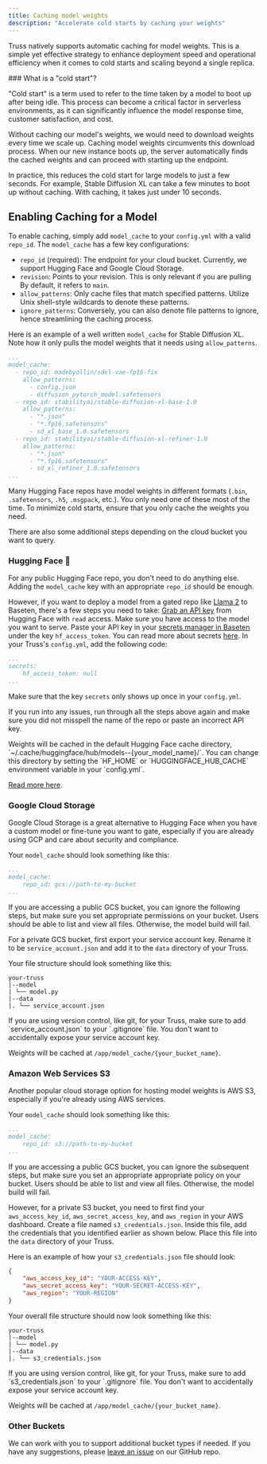 ```yaml
---
title: Caching model weights
description: "Accelerate cold starts by caching your weights"
---
```


Truss natively supports automatic caching for model weights. This is a simple yet effective strategy to enhance deployment speed and operational efficiency when it comes to cold starts and scaling beyond a single replica.

<Tip>
### What is a "cold start"?

"Cold start" is a term used to refer to the time taken by a model to boot up after being idle. This process can become a critical factor in serverless environments, as it can significantly influence the model response time, customer satisfaction, and cost.

Without caching our model's weights, we would need to download weights every time we scale up. Caching model weights circumvents this download process. When our new instance boots up, the server automatically finds the cached weights and can proceed with starting up the endpoint.

In practice, this reduces the cold start for large models to just a few seconds. For example, Stable Diffusion XL can take a few minutes to boot up without caching. With caching, it takes just under 10 seconds.

</Tip>

## Enabling Caching for a Model

To enable caching, simply add `model_cache` to your `config.yml` with a valid `repo_id`. The `model_cache` has a few key configurations:
- `repo_id` (required): The endpoint for your cloud bucket. Currently, we support Hugging Face and Google Cloud Storage.
- `revision`: Points to your revision. This is only relevant if you are pulling By default, it refers to `main`.
- `allow_patterns`: Only cache files that match specified patterns. Utilize Unix shell-style wildcards to denote these patterns.
- `ignore_patterns`: Conversely, you can also denote file patterns to ignore, hence streamlining the caching process.

Here is an example of a well written `model_cache` for Stable Diffusion XL. Note how it only pulls the model weights that it needs using `allow_patterns`.

```yaml config.yml
...
model_cache:
  - repo_id: madebyollin/sdxl-vae-fp16-fix
    allow_patterns:
      - config.json
      - diffusion_pytorch_model.safetensors
  - repo_id: stabilityai/stable-diffusion-xl-base-1.0
    allow_patterns:
      - "*.json"
      - "*.fp16.safetensors"
      - sd_xl_base_1.0.safetensors
  - repo_id: stabilityai/stable-diffusion-xl-refiner-1.0
    allow_patterns:
      - "*.json"
      - "*.fp16.safetensors"
      - sd_xl_refiner_1.0.safetensors
...
```

Many Hugging Face repos have model weights in different formats (`.bin`, `.safetensors`, `.h5`, `.msgpack`, etc.). You only need one of these most of the time. To minimize cold starts, ensure that you only cache the weights you need.

There are also some additional steps depending on the cloud bucket you want to query.

### Hugging Face 🤗
For any public Hugging Face repo, you don't need to do anything else. Adding the `model_cache` key with an appropriate `repo_id` should be enough.

However, if you want to deploy a model from a gated repo like [Llama 2](https://huggingface.co/meta-llama/Llama-2-70b-chat-hf) to Baseten, there's a few steps you need to take:
<Steps>
  <Step title="Get Hugging Face API Key">
    [Grab an API key](https://huggingface.co/settings/tokens) from Hugging Face with `read` access. Make sure you have access to the model you want to serve.
  </Step>
  <Step title="Add it to Baseten Secrets Manager">
    Paste your API key in your [secrets manager in Baseten](https://app.baseten.co/settings/secrets) under the key `hf_access_token`. You can read more about secrets [here](https://truss.baseten.co/guides/secrets).
  </Step>
  <Step title="Update Config">
    In your Truss's `config.yml`, add the following code:

```yaml config.yml
...
secrets:
    hf_access_token: null
...
```

Make sure that the key `secrets` only shows up once in your `config.yml`.
  </Step>
</Steps>

If you run into any issues, run through all the steps above again and make sure you did not misspell the name of the repo or paste an incorrect API key.

<Tip>
Weights will be cached in the default Hugging Face cache directory, `~/.cache/huggingface/hub/models--{your_model_name}/`. You can change this directory by setting the `HF_HOME` or `HUGGINGFACE_HUB_CACHE` environment variable in your `config.yml`.

[Read more here](https://huggingface.co/docs/huggingface_hub/guides/manage-cache).
</Tip>

### Google Cloud Storage
Google Cloud Storage is a great alternative to Hugging Face when you have a custom model or fine-tune you want to gate, especially if you are already using GCP and care about security and compliance.

Your `model_cache` should look something like this:

```yaml config.yml
...
model_cache:
    repo_id: gcs://path-to-my-bucket
...
```

If you are accessing a public GCS bucket, you can ignore the following steps, but make sure you set appropriate permissions on your bucket. Users should be able to list and view all files. Otherwise, the model build will fail.

For a private GCS bucket, first export your service account key. Rename it to be `service_account.json` and add it to the `data` directory of your Truss.

Your file structure should look something like this:

```
your-truss
|--model
| └── model.py
|--data
|. └── service_account.json
```

<Warning>
If you are using version control, like git, for your Truss, make sure to add `service_account.json` to your `.gitignore` file. You don't want to accidentally expose your service account key.
</Warning>

Weights will be cached at `/app/model_cache/{your_bucket_name}`.


### Amazon Web Services S3

Another popular cloud storage option for hosting model weights is AWS S3, especially if you're already using AWS services.

Your `model_cache` should look something like this:

```yaml config.yml
...
model_cache:
    repo_id: s3://path-to-my-bucket
...
```

If you are accessing a public GCS bucket, you can ignore the subsequent steps, but make sure you set an appropriate appropriate policy on your bucket. Users should be able to list and view all files. Otherwise, the model build will fail.

However, for a private S3 bucket, you need to first find your `aws_access_key_id`, `aws_secret_access_key`, and `aws_region` in your AWS dashboard. Create a file named `s3_credentials.json`. Inside this file, add the credentials that you identified earlier as shown below. Place this file into the `data` directory of your Truss.

Here is an example of how your `s3_credentials.json` file should look:

```json
{
    "aws_access_key_id": "YOUR-ACCESS-KEY",
    "aws_secret_access_key": "YOUR-SECRET-ACCESS-KEY",
    "aws_region": "YOUR-REGION"
}
```

Your overall file structure should now look something like this:

```
your-truss
|--model
| └── model.py
|--data
|. └── s3_credentials.json
```

<Warning>
If you are using version control, like git, for your Truss, make sure to add `s3_credentials.json` to your `.gitignore` file. You don't want to accidentally expose your service account key.
</Warning>

Weights will be cached at `/app/model_cache/{your_bucket_name}`.


### Other Buckets

We can work with you to support additional bucket types if needed. If you have any suggestions, please [leave an issue](https://github.com/basetenlabs/truss/issues) on our GitHub repo.

